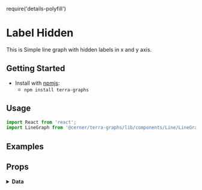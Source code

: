 require('details-polyfill')

# Label Hidden

This is Simple line graph with hidden labels in x and y axis.

## Getting Started

- Install with [npmjs](https://www.npmjs.com):
  - `npm install terra-graphs`

## Usage

```jsx
import React from 'react';
import LineGraph from '@cerner/terra-graphs/lib/components/Line/LineGraph';

```
## Examples
<LineGraph />

## Props
<PropsTable />

<details>
<summary style={{fontSize: 24 }}>
<b>Data</b>
</summary>

### Graph Config object
<GraphConfig />

### Data object
<DataObject />
</details>

